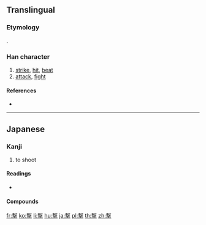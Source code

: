 {{character info/new}}
{{also|擊|击}}
==Translingual==
{{Han simplified forms|擊|撃|击}}

===Etymology===
{{Han simp|擊|f=𣪠|t=軗}}.

===Han character===
{{Han char|rn=64|rad=手|as=11|sn=15|four=|canj=JEQ,XJEQ|ids=⿱軗手}}

# [[strike]], [[hit]], [[beat]]
# [[attack]], [[fight]]

====References====
* {{Han ref|kx=0453.191|dkj=12674|hdz=31940.021|uh=6483|ud=25731}}

----

==Japanese==

===Kanji===
{{ja-kanji|grade=c|rs=手11|style=s|kyu=擊}}

# to shoot

====Readings====
* {{ja-readings|goon=[[きゃく]] (kyaku) {{non-joyo-reading}}|kanon=[[けき]] (keki) {{non-joyo-reading}}|kanyoon=[[げき]] (geki)|kun=[[うつ]] (utsu)}}

====Compounds====
{{der3
|{{ja-r|撃つ|うつ}}
|{{ja-r|攻撃|こうげき}}
|{{ja-r|遊撃手|ゆうげきしゅ}}
|{{ja-r|突撃|とつげき}}
|{{ja-r|襲撃|しゅうげき}}
|{{ja-r|目撃|もくげき}}
|{{ja-r|雷撃|らいげき}}
|{{ja-r|撃退|げきたい|gloss=[[repel]]}}
|{{ja-r|銃撃|じゅうげき}}
|{{ja-r|衝撃|しょうげき}}
|{{ja-r|迎撃|らいげき}}
|{{ja-r|目撃者|もくげきしゃ}}
|{{ja-r|邀撃|ようげき}}
|{{ja-r|駁撃|ばくげき}}
|{{ja-r|相撃ち|あいうち}}
|{{ja-r|出撃|しゅつげき}}
|{{ja-r|進撃|しんげき}}
|{{ja-r|電撃|でんげき}}}}

[[fr:撃]]
[[ko:撃]]
[[li:撃]]
[[hu:撃]]
[[ja:撃]]
[[pl:撃]]
[[th:撃]]
[[zh:撃]]